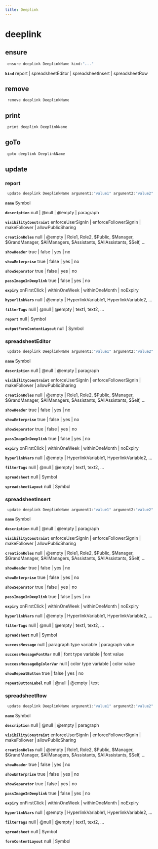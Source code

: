 ```yaml
---
title: Deeplink
---
```


# deeplink

## ensure

```js filename="Terminal" copy
 ensure deeplink DeeplinkName kind:"..."
```

**`kind`**
report | spreadsheetEditor | spreadsheetInsert | spreadsheetRow


## remove

```js filename="Terminal" copy
 remove deeplink DeeplinkName
```


## print

```js filename="Terminal" copy
 print deeplink DeeplinkName
```


## goTo


```js filename="Terminal" copy
 goto deeplink DeeplinkName
```

## update

### report
```js filename="Terminal" copy
 update deeplink DeeplinkName argument1:"value1" argument2:"value2"
```

**`name`**
Symbol

**`description`**
null | @null | @empty | paragraph

**`visibilityConstraint`**
enforceUserSignIn | enforceFollowerSignIn | makeFollower | allowPublicSharing

**`creationRoles`**
null | @empty | Role1, Role2, $Public, $Manager, $GrandManager, $AllManagers, $Assistants, $AllAssistants, $Self, ...

**`showHeader`**
true | false | yes | no

**`showEnterprise`**
true | false | yes | no

**`showSeparator`**
true | false | yes | no

**`passImageInDeeplink`**
true | false | yes | no

**`expiry`**
onFirstClick | withinOneWeek | withinOneMonth | noExpiry

**`hyperlinkVars`**
null | @empty | HyperlinkVariable1, HyperlinkVariable2, ...

**`filterTags`**
null | @null | @empty | text1, text2, ...

**`report`**
null | Symbol

**`outputFormContentLayout`**
null | Symbol

### spreadsheetEditor
```js filename="Terminal" copy
 update deeplink DeeplinkName argument1:"value1" argument2:"value2"
```

**`name`**
Symbol

**`description`**
null | @null | @empty | paragraph

**`visibilityConstraint`**
enforceUserSignIn | enforceFollowerSignIn | makeFollower | allowPublicSharing

**`creationRoles`**
null | @empty | Role1, Role2, $Public, $Manager, $GrandManager, $AllManagers, $Assistants, $AllAssistants, $Self, ...

**`showHeader`**
true | false | yes | no

**`showEnterprise`**
true | false | yes | no

**`showSeparator`**
true | false | yes | no

**`passImageInDeeplink`**
true | false | yes | no

**`expiry`**
onFirstClick | withinOneWeek | withinOneMonth | noExpiry

**`hyperlinkVars`**
null | @empty | HyperlinkVariable1, HyperlinkVariable2, ...

**`filterTags`**
null | @null | @empty | text1, text2, ...

**`spreadsheet`**
null | Symbol

**`spreadsheetLayout`**
null | Symbol

### spreadsheetInsert
```js filename="Terminal" copy
 update deeplink DeeplinkName argument1:"value1" argument2:"value2"
```

**`name`**
Symbol

**`description`**
null | @null | @empty | paragraph

**`visibilityConstraint`**
enforceUserSignIn | enforceFollowerSignIn | makeFollower | allowPublicSharing

**`creationRoles`**
null | @empty | Role1, Role2, $Public, $Manager, $GrandManager, $AllManagers, $Assistants, $AllAssistants, $Self, ...

**`showHeader`**
true | false | yes | no

**`showEnterprise`**
true | false | yes | no

**`showSeparator`**
true | false | yes | no

**`passImageInDeeplink`**
true | false | yes | no

**`expiry`**
onFirstClick | withinOneWeek | withinOneMonth | noExpiry

**`hyperlinkVars`**
null | @empty | HyperlinkVariable1, HyperlinkVariable2, ...

**`filterTags`**
null | @null | @empty | text1, text2, ...

**`spreadsheet`**
null | Symbol

**`successMessage`**
null | paragraph type variable | paragraph value

**`successMessageFontVar`**
null | font type variable | font value

**`successMessageBgColorVar`**
null | color type variable | color value

**`showRepeatButton`**
true | false | yes | no

**`repeatButtonLabel`**
null | @null | @empty | text

### spreadsheetRow
```js filename="Terminal" copy
 update deeplink DeeplinkName argument1:"value1" argument2:"value2"
```

**`name`**
Symbol

**`description`**
null | @null | @empty | paragraph

**`visibilityConstraint`**
enforceUserSignIn | enforceFollowerSignIn | makeFollower | allowPublicSharing

**`creationRoles`**
null | @empty | Role1, Role2, $Public, $Manager, $GrandManager, $AllManagers, $Assistants, $AllAssistants, $Self, ...

**`showHeader`**
true | false | yes | no

**`showEnterprise`**
true | false | yes | no

**`showSeparator`**
true | false | yes | no

**`passImageInDeeplink`**
true | false | yes | no

**`expiry`**
onFirstClick | withinOneWeek | withinOneMonth | noExpiry

**`hyperlinkVars`**
null | @empty | HyperlinkVariable1, HyperlinkVariable2, ...

**`filterTags`**
null | @null | @empty | text1, text2, ...

**`spreadsheet`**
null | Symbol

**`formContentLayout`**
null | Symbol


